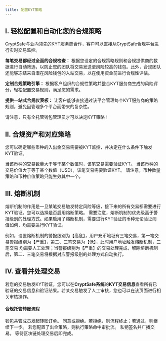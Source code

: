 ---
title: 配置KYT策略
---

## I. 轻松配置和自动化您的合规策略

CryptSafe与业内领先的KYT服务商合作，客户可以直接从CryptSafe合规平台进行实时交易监控。

**每笔交易都经过全面的合规检查：** 根据您设定的合规策略规则和合规提供商的数据进行自动筛选，以防止您的团队将交易发送至风险较高的钱包。此外，合规团队还能够冻结来自潜在风险钱包的入站交易，以在使用资金前进行合规性评估。

**定制合规策略引擎：** 根据客户组织的合规性策略并整合KYT服务商生成的风险评分，轻松配置交易规则，满足您的需求。

**提供一站式合规仪表板：** 让客户能够直接通过该平台管理每个KYT服务商的策略规则，避免因管理多个平台而带来的复杂性。

<Warning>
请注意，只有全托管钱包管理员才可以决定KYT策略！
</Warning>

## II. 合规资产和对应策略
您可以确定哪些币种的入出金交易需要被KYT监控，并决定在什么条件下触发KYT验证。

<Accordion title="1.币种数量策略">
当该币种的交易数量大于等于某个数值时，该笔交易需要验证KYT。
</Accordion>
<Accordion title="2.币种价值策略">
当该币种的交易价值大于等于某个数值（USD），该笔交易需要验证KYT。
</Accordion>

<Warning>
请注意，币种数量策略和币种价值策略只能生效其中一个。
</Warning>


## III. 熔断机制

熔断机制的作用是一旦某笔交易触发特定风险等级，接下来的所有交易都需要进行KYT验证。您可以选择是否启用熔断策略。
<Warning>
需要注意，熔断机制的优先级高于警报级别的处理方式。如果启用了熔断机制，需要进行KYT验证的币种无论验证阈值如何，均需要进行KYT验证。
</Warning>

例如，设置熔断机制的警报级别为【高危】，用户充币地址有三笔交易，第一笔交易警报级别为【严重】，第二、三笔交易为【低】，此时用户地址触发熔断机制，三笔交易 均需要人工处理；当警报级别为【严重】的交易处理完成，解除熔断机制后，第二、三笔交易将根据对应警报级别的处理方式自动执行。

## IV.  查看并处理交易
若您的交易触发KYT验证，您可以在**CryptSafe系统**的**KYT交易信息**查看所有已验证的交易信息和验证结果。若某交易触发了人工审核，您也可以在该页面进行相关审核操作。

#### 合规托管转账流程
<Steps>
<Step title="发起转账">
    钱包共管成员发起转账订单。
</Step>
<Step title="KYT验证">
    同意或拒绝。若拒绝，则流程终止；若通过，则继续下一步。
</Step>
<Step title="交易审核">
    若您配置了出金策略，则执行策略命中审批流。
</Step>
<Step title="交易签名">
    私钥签名并广播交易。
</Step>
<Step title="交易完成">
    等待区块链处理交易后即完成。
</Step>
</Steps>